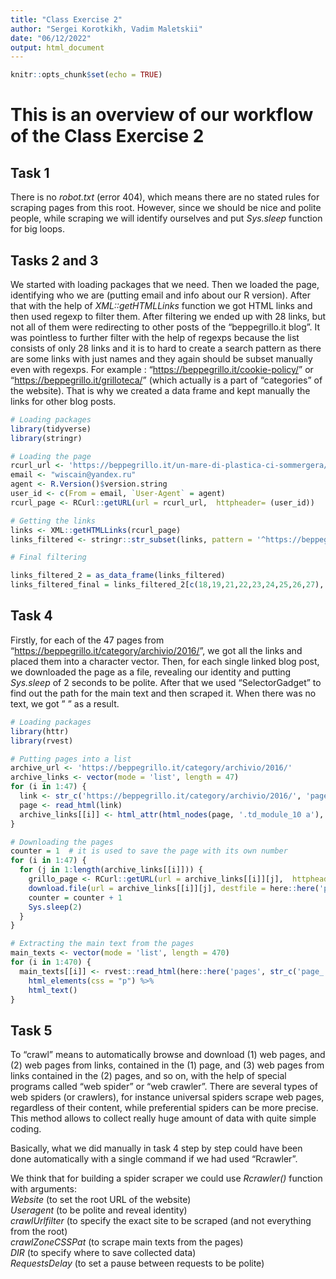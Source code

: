 ```yaml
---
title: "Class Exercise 2"
author: "Sergei Korotkikh, Vadim Maletskii"
date: "06/12/2022"
output: html_document
---
```


```r
knitr::opts_chunk$set(echo = TRUE)
```

# This is an overview of our workflow of the Class Exercise 2

## Task 1

There is no *robot.txt* (error 404), which means there are no stated rules for scraping pages from this root. However, since we should be nice and polite people, while scraping we will identify ourselves and put *Sys.sleep* function for big loops.

## Tasks 2 and 3

We started with loading packages that we need. Then we loaded the page, identifying who we are (putting email and info about our R version). After that with the help of *XML::getHTMLLinks* function we got HTML links and then used regexp to filter them. After filtering we ended up with 28 links, but not all of them were redirecting to other posts of the "beppegrillo.it blog". It was pointless to further filter with the help of regexps because the list consists of only 28 links and it is to hard to create a search pattern as there are some links with just names and they again should be subset manually even with regexps. For example : "<https://beppegrillo.it/cookie-policy/>" or "<https://beppegrillo.it/grilloteca/>" (which actually is a part of "categories" of the website). That is why we created a data frame and kept manually the links for other blog posts.

```r
# Loading packages 
library(tidyverse)
library(stringr)

# Loading the page 
rcurl_url <- 'https://beppegrillo.it/un-mare-di-plastica-ci-sommergera/'
email <- "wiscain@yandex.ru"
agent <- R.Version()$version.string
user_id <- c(From = email, `User-Agent` = agent)
rcurl_page <- RCurl::getURL(url = rcurl_url,  httpheader= (user_id))

# Getting the links 
links <- XML::getHTMLLinks(rcurl_page)
links_filtered <- stringr::str_subset(links, pattern = '^https://beppegrillo\\.it[[:graph:]]') %>% unique()

# Final filtering

links_filtered_2 = as_data_frame(links_filtered)
links_filtered_final = links_filtered_2[c(18,19,21,22,23,24,25,26,27), ]

```

## Task 4

Firstly, for each of the 47 pages from "<https://beppegrillo.it/category/archivio/2016/>", we got all the links and placed them into a character vector. Then, for each single linked blog post, we downloaded the page as a file, revealing our identity and putting *Sys.sleep* of 2 seconds to be polite. After that we used "SelectorGadget" to find out the path for the main text and then scraped it. When there was no text, we got " " as a result.

```r
# Loading packages
library(httr)
library(rvest)

# Putting pages into a list
archive_url <- 'https://beppegrillo.it/category/archivio/2016/'
archive_links <- vector(mode = 'list', length = 47)
for (i in 1:47) {
  link <- str_c('https://beppegrillo.it/category/archivio/2016/', 'page/', i)
  page <- read_html(link)
  archive_links[[i]] <- html_attr(html_nodes(page, '.td_module_10 a'), 'href') %>% unique()
}

# Downloading the pages
counter = 1  # it is used to save the page with its own number
for (i in 1:47) {
  for (j in 1:length(archive_links[[i]])) {
    grillo_page <- RCurl::getURL(url = archive_links[[i]][j],  httpheader= (user_id))
    download.file(url = archive_links[[i]][j], destfile = here::here('pages', str_c('page_', counter, '.html')))
    counter = counter + 1
    Sys.sleep(2)
  }
}

# Extracting the main text from the pages
main_texts <- vector(mode = 'list', length = 470)
for (i in 1:470) {
  main_texts[[i]] <- rvest::read_html(here::here('pages', str_c('page_', i, '.html'))) %>% 
    html_elements(css = "p") %>% 
    html_text()
}

```

## Task 5

To "crawl" means to automatically browse and download (1) web pages, and (2) web pages from links, contained in the (1) page, and (3) web pages from links contained in the (2) pages, and so on, with the help of special programs called "web spider" or "web crawler". There are several types of web spiders (or crawlers), for instance universal spiders scrape web pages, regardless of their content, while preferential spiders can be more precise. This method allows to collect really huge amount of data with quite simple coding.

Basically, what we did manually in task 4 step by step could have been done automatically with a single command if we had used "Rcrawler".

We think that for building a spider scraper we could use *Rcrawler()* function with arguments:\
*Website* (to set the root URL of the website)\
*Useragent* (to be polite and reveal identity)\
*crawlUrlfilter* (to specify the exact site to be scraped (and not everything from the root)\
*crawlZoneCSSPat* (to scrape main texts from the pages)\
*DIR* (to specify where to save collected data)\
*RequestsDelay* (to set a pause between requests to be polite)
